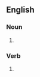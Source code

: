 {{also|SWAGs}}

==English==

===Noun===
{{head|en|noun form}}

# {{plural of|swag|lang=en}}

===Verb===
{{head|en|verb form}}

# {{en-third-person singular of|swag}}